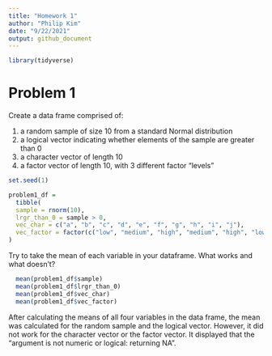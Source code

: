 ```yaml
---
title: "Homework 1"
author: "Philip Kim"
date: "9/22/2021"
output: github_document
---
```


```r
library(tidyverse)
```


# Problem 1

Create a data frame comprised of:

  1. a random sample of size 10 from a standard Normal distribution
  2. a logical vector indicating whether elements of the sample are greater than 0
  3. a character vector of length 10
  4. a factor vector of length 10, with 3 different factor “levels”

```r
set.seed(1)

problem1_df = 
  tibble(
  sample = rnorm(10),
  lrgr_than_0 = sample > 0,
  vec_char = c("a", "b", "c", "d", "e", "f", "g", "h", "i", "j"),
  vec_factor = factor(c("low", "medium", "high", "medium", "high", "low", "low", "medium", "high", "high"))
)
```

Try to take the mean of each variable in your dataframe. What works and what doesn’t?

```r
  mean(problem1_df$sample)
  mean(problem1_df$lrgr_than_0)
  mean(problem1_df$vec_char)
  mean(problem1_df$vec_factor)
```

After calculating the means of all four variables in the data frame, the mean was calculated for the random sample and the logical vector. However, it did not work for the character vector or the factor vector. It displayed that the "argument is not numeric or logical: returning NA".


